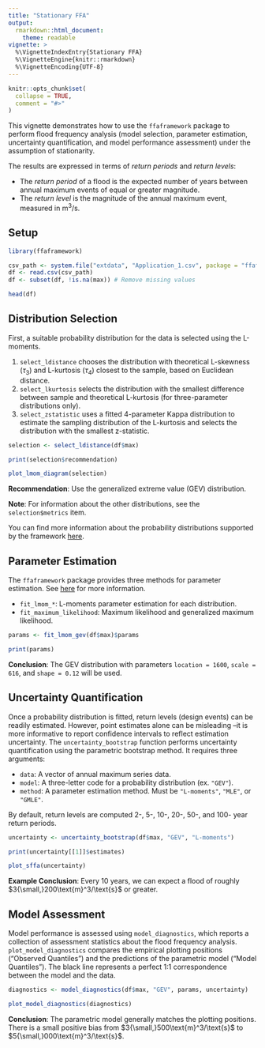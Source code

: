 ```yaml
---
title: "Stationary FFA"
output: 
  rmarkdown::html_document:
    theme: readable
vignette: >
  %\VignetteIndexEntry{Stationary FFA}
  %\VignetteEngine{knitr::rmarkdown}
  %\VignetteEncoding{UTF-8}
---
```


```r
knitr::opts_chunk$set(
  collapse = TRUE,
  comment = "#>"
)
```

This vignette demonstrates how to use the `ffaframework` package to perform flood frequency analysis (model selection, parameter estimation, uncertainty quantification, and model performance assessment) under the assumption of stationarity.

The results are expressed in terms of *return periods* and *return levels*:

- The *return period* of a flood is the expected number of years between annual maximum events of equal or greater magnitude.
- The *return level* is the magnitude of the annual maximum event, measured in $\text{m}^3/\text{s}$.

## Setup

```r
library(ffaframework)

csv_path <- system.file("extdata", "Application_1.csv", package = "ffaframework")
df <- read.csv(csv_path)
df <- subset(df, !is.na(max)) # Remove missing values

head(df)
```

## Distribution Selection

First, a suitable probability distribution for the data is selected using the L-moments.

1. `select_ldistance` chooses the distribution with theoretical L-skewness ($\tau_3$) and L-kurtosis ($\tau_4$) closest to the sample, based on Euclidean distance.
2. `select_lkurtosis` selects the distribution with the smallest difference between sample and theoretical L-kurtosis (for three-parameter distributions only).
3. `select_zstatistic` uses a fitted 4-parameter Kappa distribution to estimate the sampling distribution of the L-kurtosis and selects the distribution with the smallest z-statistic.

```r
selection <- select_ldistance(df$max)

print(selection$recommendation)

plot_lmom_diagram(selection)
```

**Recommendation**: Use the generalized extreme value (GEV) distribution.

**Note**: For information about the other distributions, see the `selection$metrics` item.

You can find more information about the probability distributions supported by the framework [here](https://rileywheadon.github.io/ffa-docs/probability-distributions/).

## Parameter Estimation

The `ffaframework` package provides three methods for parameter estimation.
See [here](https://rileywheadon.github.io/ffa-docs/parameter-estimation/) for more information.

- `fit_lmom_*`: L-moments parameter estimation for each distribution.
- `fit_maximum_likelihood`: Maximum likelihood and generalized maximum likelihood.

```r
params <- fit_lmom_gev(df$max)$params

print(params)
```

**Conclusion**: The GEV distribution with parameters `location = 1600`, `scale = 616`, and `shape = 0.12` will be used.

## Uncertainty Quantification

Once a probability distribution is fitted, return levels (design events) can be readily estimated.
However, point estimates alone can be misleading --it is more informative to report confidence intervals to reflect estimation uncertainty.
The `uncertainty_bootstrap` function performs uncertainty quantification using the parametric bootstrap method. It requires three arguments:

- `data`: A vector of annual maximum series data.
- `model`: A three-letter code for a probability distribution (ex. `"GEV"`).
- `method`: A parameter estimation method. Must be `"L-moments"`, `"MLE"`, or `"GMLE"`.

By default, return levels are computed 2-, 5-, 10-, 20-, 50-, and 100- year return periods. 

```r
uncertainty <- uncertainty_bootstrap(df$max, "GEV", "L-moments")

print(uncertainty[[1]]$estimates)

plot_sffa(uncertainty)
```

**Example Conclusion**: Every 10 years, we can expect a flood of roughly $3{\small,}200\text{m}^3/\text{s}$ or greater.

## Model Assessment

Model performance is assessed using `model_diagnostics`, which reports a collection of assessment statistics about the flood frequency analysis.
`plot_model_diagnostics` compares the empirical plotting positions ("Observed Quantiles") and the predictions of the parametric model ("Model Quantiles"). 
The black line represents a perfect 1:1 correspondence between the model and the data.

```r
diagnostics <- model_diagnostics(df$max, "GEV", params, uncertainty)

plot_model_diagnostics(diagnostics)
```

**Conclusion**: The parametric model generally matches the plotting positions.
There is a small positive bias from $3{\small,}500\text{m}^3/\text{s}$ to $5{\small,}000\text{m}^3/\text{s}$.
